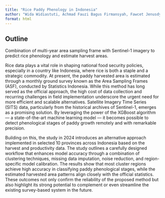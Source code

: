 ```yaml
---
title: "Rice Paddy Phenology in Indonesia"
author: "Wida Widiastuti, Achmad Fauzi Bagus Firmansyah, Fawcet Jenusdy Makay, Novia Permatasari, Nasiya Alifah Utami"
format: html
---
```


## Outline

Combination of multi-year area sampling frame with Sentinel-1 imagery to predict rice phenology and estimate harvest areas.

Rice data plays a vital role in shaping national food security policies, especially in a country like Indonesia, where rice is both a staple and a strategic commodity. At present, the paddy harvested area is estimated through a monthly ground survey known as the Area Sampling Frames (ASF), conducted by Statistics Indonesia. While this method has long served as the official approach, the high cost of data collection and recurring challenges in field implementation underscore the urgent need for more efficient and scalable alternatives. Satellite Imagery Time Series (SITS) data, particularly from the historical archives of Sentinel-1, emerges as a promising solution. By leveraging the power of the XGBoost algorithm — a state-of-the-art machine learning model — it becomes possible to detect phenological stages of paddy growth remotely and with remarkable precision.

Building on this, the study in 2024 introduces an alternative approach implemented in selected 10 provinces across Indonesia based on the harvest and productivity data. The study outlines a carefully designed workflow that enhances model accuracy through a combination of clustering techniques, missing data imputation, noise reduction, and region-specific model calibration. The results show that most cluster regions achieve high accuracy in classifying paddy phenological stages, while the estimated harvested area patterns align closely with the official statistics. These outcomes not only confirm the reliability of the proposed method but also highlight its strong potential to complement or even streamline the existing survey-based system in the future.
